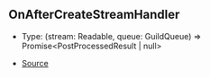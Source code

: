 ## OnAfterCreateStreamHandler

- Type: (stream: Readable, queue: GuildQueue) => Promise\<PostProcessedResult \| null>

- [Source](https://github.com/Androz2091/discord-player/blob/fe42dd7/packages/discord-player/src/manager/GuildQueue.ts#L63)